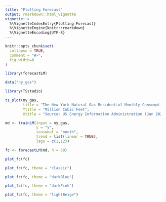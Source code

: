 ```yaml
---
title: "Plotting Forecast"
output: rmarkdown::html_vignette
vignette: >
  %\VignetteIndexEntry{Plotting Forecast}
  %\VignetteEngine{knitr::rmarkdown}
  %\VignetteEncoding{UTF-8}
---
```


```r
knitr::opts_chunk$set(
  collapse = TRUE,
  comment = "#>",
  fig.width=8
)
```

```r
library(forecastLM)
```


```r
data("ny_gas")

library(TSstudio)

ts_plot(ny_gas,
        title = "The New York Natural Gas Residential Monthly Consumption",
        Ytitle = "Million Cubic Feet",
        Xtitle = "Source: US Energy Information Administration (Jan 2020)")

```


```r
md <- trainLM(input = ny_gas, 
              y = "y",
              seasonal = "month",
              trend = list(linear = TRUE),
              lags = c(1,12))

fc <- forecastLM(md, h = 60)
```

```r
plot_fc(fc)
```


```r
plot_fc(fc, theme = "classic")
```


```r
plot_fc(fc, theme = "darkBlue")
```


```r
plot_fc(fc, theme = "darkPink")
```



```r
plot_fc(fc, theme = "lightBeige")
```

